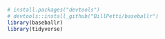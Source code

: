```{r}
# install.packages("devtools")
# devtools::install_github("BillPetti/baseballr")
library(baseballr)
library(tidyverse)
```